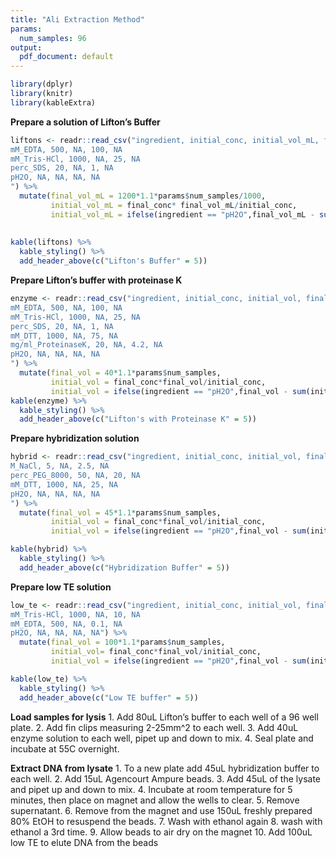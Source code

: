 ```yaml
---
title: "Ali Extraction Method"
params:
  num_samples: 96
output:
  pdf_document: default
---
```


```r
library(dplyr)
library(knitr)
library(kableExtra)
```

**Prepare a solution of Lifton's Buffer**
```r
liftons <- readr::read_csv("ingredient, initial_conc, initial_vol_mL, final_conc, final_vol_mL
mM_EDTA, 500, NA, 100, NA
mM_Tris-HCl, 1000, NA, 25, NA
perc_SDS, 20, NA, 1, NA
pH2O, NA, NA, NA, NA
") %>% 
  mutate(final_vol_mL = 1200*1.1*params$num_samples/1000, 
         initial_vol_mL = final_conc* final_vol_mL/initial_conc,
         initial_vol_mL = ifelse(ingredient == "pH2O",final_vol_mL - sum(initial_vol_mL, na.rm = T), initial_vol_mL))
 
         
kable(liftons) %>%
  kable_styling() %>%
  add_header_above(c("Lifton's Buffer" = 5))
```

**Prepare Lifton's buffer with proteinase K**
```r
enzyme <- readr::read_csv("ingredient, initial_conc, initial_vol, final_conc, final_vol
mM_EDTA, 500, NA, 100, NA
mM_Tris-HCl, 1000, NA, 25, NA
perc_SDS, 20, NA, 1, NA
mM_DTT, 1000, NA, 75, NA
mg/ml_ProteinaseK, 20, NA, 4.2, NA
pH2O, NA, NA, NA, NA
") %>% 
  mutate(final_vol = 40*1.1*params$num_samples, 
         initial_vol = final_conc*final_vol/initial_conc, 
         initial_vol = ifelse(ingredient == "pH2O",final_vol - sum(initial_vol, na.rm = T), initial_vol))
kable(enzyme) %>%
  kable_styling() %>%
  add_header_above(c("Lifton's with Proteinase K" = 5))
```
**Prepare hybridization solution**
```r
hybrid <- readr::read_csv("ingredient, initial_conc, initial_vol, final_conc, final_vol
M_NaCl, 5, NA, 2.5, NA
perc_PEG_8000, 50, NA, 20, NA
mM_DTT, 1000, NA, 25, NA
pH2O, NA, NA, NA, NA
") %>% 
  mutate(final_vol = 45*1.1*params$num_samples,
         initial_vol = final_conc*final_vol/initial_conc, 
         initial_vol = ifelse(ingredient == "pH2O",final_vol - sum(initial_vol, na.rm = T), initial_vol))

kable(hybrid) %>%
  kable_styling() %>%
  add_header_above(c("Hybridization Buffer" = 5))
```
**Prepare low TE solution**
```r
low_te <- readr::read_csv("ingredient, initial_conc, initial_vol, final_conc, final_vol
mM_Tris-HCl, 1000, NA, 10, NA
mM_EDTA, 500, NA, 0.1, NA
pH2O, NA, NA, NA, NA") %>% 
  mutate(final_vol = 100*1.1*params$num_samples, 
         initial_vol= final_conc*final_vol/initial_conc, 
         initial_vol = ifelse(ingredient == "pH2O",final_vol - sum(initial_vol, na.rm = T), initial_vol))

kable(low_te) %>%
  kable_styling() %>%
  add_header_above(c("Low TE buffer" = 5))
```
**Load samples for lysis**
1. Add 80uL Lifton's buffer to each well of a 96 well plate.
2. Add fin clips measuring 2-25mm^2 to each well.
3. Add 40uL enzyme solution to each well, pipet up and down to mix.
4. Seal plate and incubate at 55C overnight.

**Extract DNA from lysate**
1. To a new plate add 45uL hybridization buffer to each well.
2. Add 15uL Agencourt Ampure beads.
3. Add 45uL of the lysate and pipet up and down to mix.
4. Incubate at room temperature for 5 minutes, then place on magnet and allow the wells to clear.
5.  Remove supernatant.
6. Remove from the magnet and use 150uL freshly prepared 80% EtOH to resuspend the beads.
7. Wash with ethanol again
8. wash with ethanol a 3rd time.
9. Allow beads to air dry on the magnet 
10. Add 100uL low TE to elute DNA from the beads
